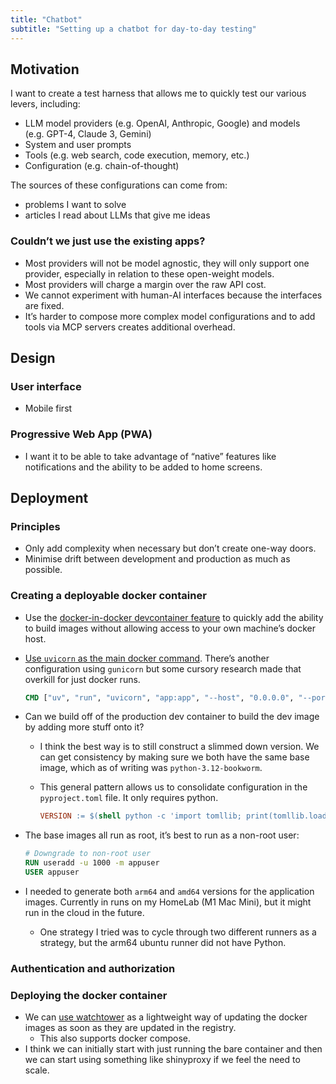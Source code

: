 ```yaml
---
title: "Chatbot"
subtitle: "Setting up a chatbot for day-to-day testing"
---
```


## Motivation

I want to create a test harness that allows me to quickly test our various levers, including:

- LLM model providers (e.g. OpenAI, Anthropic, Google) and models (e.g. GPT-4, Claude 3, Gemini)
- System and user prompts
- Tools (e.g. web search, code execution, memory, etc.)
- Configuration (e.g. chain-of-thought)

The sources of these configurations can come from:

- problems I want to solve
- articles I read about LLMs that give me ideas 

### Couldn't we just use the existing apps?

- Most providers will not be model agnostic, they will only support one provider, especially in relation to these open-weight models. 
- Most providers will charge a margin over the raw API cost.
- We cannot experiment with human-AI interfaces because the interfaces are fixed.
- It's harder to compose more complex model configurations and to add tools via MCP servers creates additional overhead.

## Design 

### User interface

- Mobile first

### Progressive Web App (PWA) 

- I want it to be able to take advantage of "native" features like notifications and the ability to be added to home screens.

## Deployment

### Principles

- Only add complexity when necessary but don't create one-way doors.
- Minimise drift between development and production as much as possible.

### Creating a deployable docker container 

- Use the [docker-in-docker devcontainer feature](https://github.com/devcontainers/features/blob/main/src/docker-in-docker/README.md) to quickly add the ability to build images without allowing access to your own machine's docker host.
- [Use `uvicorn` as the main docker command](https://hosting.analythium.io/containerizing-shiny-for-python-and-shinylive-applications/). There's another configuration using `gunicorn` but some cursory research made that overkill for just docker runs.

    ```Dockerfile 
    CMD ["uv", "run", "uvicorn", "app:app", "--host", "0.0.0.0", "--port", "8080"]
    ```

- Can we build off of the production dev container to build the dev image by adding more stuff onto it?
    - I think the best way is to still construct a slimmed down version. We can get consistency by making sure we both have the same base image, which as of writing was `python-3.12-bookworm`.
    - This general pattern allows us to consolidate configuration in the `pyproject.toml` file. It only requires python. 

        ```Makefile 
        VERSION := $(shell python -c 'import tomllib; print(tomllib.load(open("pyproject.toml", "rb"))["project"]["version"])')
        ```

- The base images all run as root, it's best to run as a non-root user:

    ```Dockerfile
    # Downgrade to non-root user 
    RUN useradd -u 1000 -m appuser
    USER appuser
    ```

- I needed to generate both `arm64` and `amd64` versions for the application images. Currently in runs on my HomeLab (M1 Mac Mini), but it might run in the cloud in the future.
    - One strategy I tried was to cycle through two different runners as a strategy, but the arm64 ubuntu runner did not have Python.

### Authentication and authorization

### Deploying the docker container 

- We can [use watchtower](https://containrrr.dev/watchtower/) as a lightweight way of updating the docker images as soon as they are updated in the registry. 
    - This also supports docker compose.
- I think we can initially start with just running the bare container and then we can start using something like shinyproxy if we feel the need to scale. 